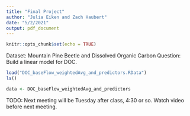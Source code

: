 ```yaml
---
title: "Final Project"
author: "Julia Eiken and Zach Haubert"
date: "5/2/2021"
output: pdf_document
---
```


```r
knitr::opts_chunk$set(echo = TRUE)
```

Dataset: Mountain Pine Beetle and Dissolved Organic Carbon
Question: Build a linear model for DOC.

```r
load("DOC_baseFlow_weightedAvg_and_predictors.RData")
ls()

data <- DOC_baseFlow_weightedAvg_and_predictors
```

TODO: 
Next meeting will be Tuesday after class, 4:30 or so. 
Watch video before next meeting. 